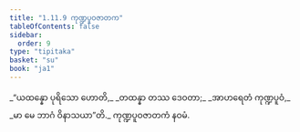 ```yaml
---
title: "1.11.9 ကုဏ္ဍပူဝဇာတက"
tableOfContents: false
sidebar:
  order: 9
type: "tipitaka"
basket: "su"
book: "ja1"
---
```



<DynamicBreadcrumb />

<Division number="109" book="ja1" e="ch" v="22" p="25">

<Paragraph number="241" type="verses" book="ja1">
_“ယထန္နော ပုရိသော ဟောတိ,_  
_တထန္နာ တဿ ဒေဝတာ;_  
_အာဟရေတံ ကုဏ္ဍပူဝံ,_  
_မာ မေ ဘာဂံ ဝိနာသယာ”တိ._  


</Paragraph>
</Division>

<Paragraph number="242" type="center" book="ja1">
ကုဏ္ဍပူဝဇာတကံ နဝမံ.
</Paragraph>